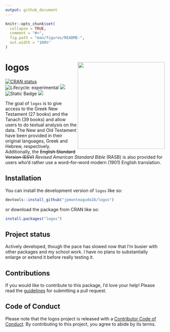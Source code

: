 ```yaml
---
output: github_document
---
```


<!-- README.md is generated from README.Rmd. Please edit that file -->

```r
knitr::opts_chunk$set(
  collapse = TRUE,
  comment = "#>",
  fig.path = "man/figures/README-",
  out.width = "100%"
)
```

# logos <img src="man/figures/logo.png" align="right" height="275" alt="" />

<!-- badges: start -->
[![CRAN status](https://www.r-pkg.org/badges/version/logos)](https://CRAN.R-project.org/package=logos)
![Lifecycle: experimental](https://img.shields.io/badge/lifecycle-experimental-orange.svg)
[![](https://codecov.io/gh/jpmonteagudo28/logos/branch/master/graph/badge.svg)](https://app.codecov.io/gh/jpmonteagudo28/logos)
![Static Badge](https://img.shields.io/badge/biblical-research-%23035949)
[![](https://cranlogs.r-pkg.org/badges/logos)](https://cran.r-project.org/package=logos)
<!-- badges: end -->

The goal of `logos` is to give access to the Greek New Testament (27 books) and the Tanach (39 books) and allow users to do textual analysis on the data. The New and Old Testament have been provided in their original languages, Greek and Hebrew, respectively. Additionally, the ~~English Standard Version (ESV)~~ *Revised American Standard Bible* (RASB) is also provided for users who'd rather use a word–for–word modern (1901) English translation.

## Installation

You can install the development version of `logos` like so:

``` r
devtools::install_github("jpmonteagudo28/logos")
```

or download the package from CRAN like so:
```r
install.packages("logos")
```
## Project status
Actively developed, though the pace has slowed now that I'm busier with other packages and my school work. I have no plans to substantially enlarge or extend it before really testing it.

## Contributions

If you would like to contribute to this package, I’d love your help! Please read the [guidelines](https://logos.jpmonteagudo.com/CONTRIBUTING.html) for submitting a pull request.

## Code of Conduct
  
  Please note that the logos project is released with a [Contributor Code of Conduct](https://logos.jpmonteagudo.com/CODE_OF_CONDUCT.html). By contributing to this project, you agree to abide by its terms.

